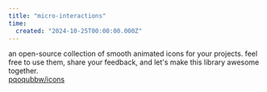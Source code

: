 ```yaml
---
title: "micro-interactions"
time:
  created: "2024-10-25T00:00:00.000Z"
---
```


an open-source collection of smooth animated icons for your projects. feel free to use them, share your feedback, and let's make this library awesome together.
<br/>
<A href="https://icons.pqoqubbw.dev">pqoqubbw/icons</A>

<Preview className="sm:p-10 p-[12px]">
<MicroInteractions />
</Preview>